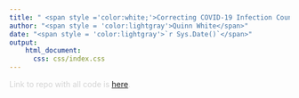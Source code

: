 ```yaml
---
title: " <span style ='color:white;'>Correcting COVID-19 Infection Counts for Undertesting and Diagnostic Test Inaccuracy</span>"
author: "<span style = 'color:lightgray'>Quinn White</span>"
date: "<span style = 'color:lightgray'>`r Sys.Date()`</span>"
output:
    html_document:
      css: css/index.css
---
```



<span style = 'color:lightgray'>Link to repo with all code is [here](https://github.com/q-w-a/probabilistic_bias_correction). </span>